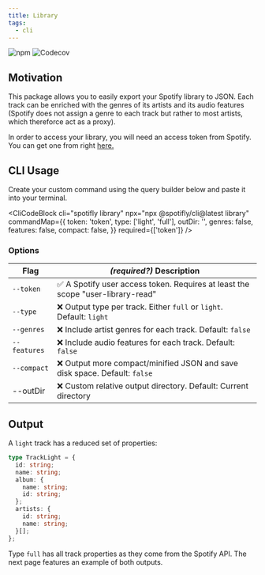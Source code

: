 ```yaml
---
title: Library
tags:
  - cli
---
```


![npm](https://img.shields.io/npm/v/@spotifly/library) ![Codecov](https://codecov.io/gh/eegli/spotifly/branch/main/graph/badge.svg?flag=library)

## Motivation

This package allows you to easily export your Spotify library to JSON. Each track can be enriched with the genres of its artists and its audio features (Spotify does not assign a genre to each track but rather to most artists, which thereforce act as a proxy).

In order to access your library, you will need an access token from Spotify. You can get one from right [here.](/docs/authorization)

## CLI Usage

Create your custom command using the query builder below and paste it into your terminal.


<CliCodeBlock
  cli="spotifly library"
  npx="npx @spotifly/cli@latest library"
  commandMap={{
    token: 'token',
    type: ['light', 'full'],
    outDir: '',
    genres: false,
    features: false,
    compact: false,
  }}
  required={['token']}
/>

### Options

| Flag         | _(required?)_ Description                                                       |
| ------------ | ------------------------------------------------------------------------------- |
| `--token`    | ✅ A Spotify user access token. Requires at least the scope "user-library-read" |
| `--type`     | ❌ Output type per track. Either `full` or `light`. Default: `light`            |
| `--genres`   | ❌ Include artist genres for each track. Default: `false`                       |
| `--features` | ❌ Include audio features for each track. Default: `false`                      |
| `--compact`  | ❌ Output more compact/minified JSON and save disk space. Default: `false`      |
| --outDir     | ❌ Custom relative output directory. Default: Current directory                 |

## Output

A `light` track has a reduced set of properties:

```ts
type TrackLight = {
  id: string;
  name: string;
  album: {
    name: string;
    id: string;
  };
  artists: {
    id: string;
    name: string;
  }[];
};
```

Type `full` has all track properties as they come from the Spotify API. The next page features an example of both outputs.
